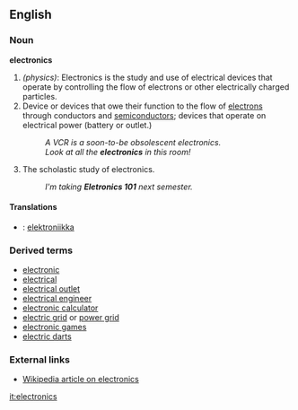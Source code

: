 ==English==

===Noun===
'''electronics'''
#''(physics)'': Electronics is the study and use of electrical devices that operate by controlling the flow of electrons or other electrically charged particles.
#Device or devices that owe their function to the flow of [[electrons]] through conductors and [[semiconductor]]s; devices that operate on electrical power (battery or outlet.)
#:''A VCR is a soon-to-be obsolescent electronics.'' 
#:''Look at all the '''electronics''' in this room!''
#The scholastic study of electronics.
#:''I'm taking '''Eletronics 101''' next semester.''

====Translations====
*{{fi}}: [[elektroniikka]]

===Derived terms=== <!--This list ought to be 10 times longer, no?  Whoa, some of these should be =See also=s.-->
*[[electronic]]
*[[electrical]]
*[[electrical outlet]]
*[[electrical engineer]]
*[[electronic calculator]]
*[[electric grid]] or [[power grid]]
*[[electronic games]]
*[[electric darts]]

===External links===
*[[w:electronics|Wikipedia article on electronics]]

[[it:electronics]]